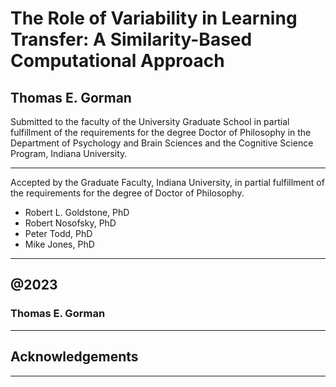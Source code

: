 
# The Role of Variability in Learning Transfer: A Similarity-Based Computational Approach

## Thomas E. Gorman

Submitted to the faculty of the University Graduate School in partial fulfillment of the
requirements for the degree Doctor of Philosophy in the Department of Psychology and Brain
Sciences and the Cognitive Science Program, Indiana University.

---

Accepted by the Graduate Faculty, Indiana University, in partial fulfillment of the
requirements for the degree of Doctor of Philosophy.

- Robert L. Goldstone, PhD
- Robert Nosofsky, PhD
- Peter Todd, PhD
- Mike Jones, PhD

---

## @2023

### Thomas E. Gorman

---

## Acknowledgements

---
